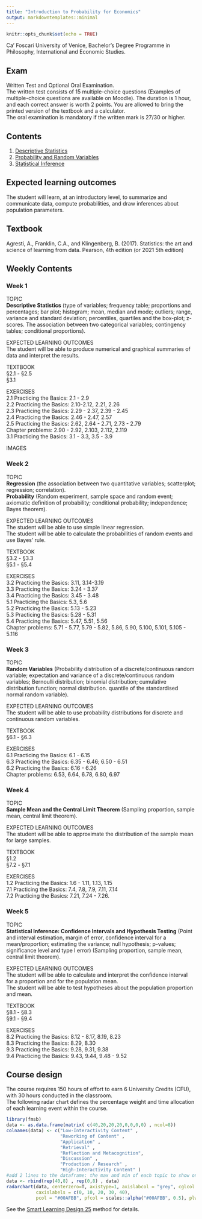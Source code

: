 ```yaml
---
title: "Introduction to Probability for Economics"
output: markdowntemplates::minimal
---
```


```r
knitr::opts_chunk$set(echo = TRUE)
```

Ca' Foscari University of Venice, Bachelor's Degree Programme in Philosophy, International and Economic Studies. 

## Exam

Written Test and Optional Oral Examination. <br>
The written test consists of 15 multiple-choice questions (Examples of multiple-choice questions are available on Moodle). The duration is 1 hour, and each correct answer is worth 2 points. You are allowed to bring the printed version of the textbook and a calculator. <br>
The oral examination is mandatory if the written mark is 27/30 or higher.


## Contents

1. [Descriptive Statistics](docs/intro/1_descriptive)
2. [Probability and Random Variables](docs/intro/2_probability)
3. [Statistical Inference](docs/intro/3_inference)

## Expected learning outcomes

The student will learn, at an introductory level, to summarize and communicate data, compute probabilities, and draw inferences about population parameters.


## Textbook

Agresti, A., Franklin, C.A., and Klingenberg,
B. (2017). Statistics: the art and science of learning from
data. Pearson, 4th edition (or 2021 5th edition)

## Weekly Contents

### Week 1

TOPIC <br> 
**Descriptive Statistics** (type of variables; frequency table; proportions and percentages; bar plot; histogram; mean, median and mode; outliers; range, variance and standard deviation; percentiles, quartiles and the box-plot; z-scores. The association between two categorical variables; contingency tables; conditional proportions).

EXPECTED LEARNING OUTCOMES <br> 
The student will be able to produce numerical and graphical summaries of data and interpret the results.

TEXTBOOK <br> 
§2.1 - §2.5 <br> 
§3.1

EXERCISES <br> 
2.1 Practicing the Basics: 2.1 - 2.9 <br> 
2.2 Practicing the Basics: 2.10-2.12, 2.21, 2.26 <br> 
2.3 Practicing the Basics: 2.29 - 2.37, 2.39 - 2.45 <br> 
2.4 Practicing the Basics: 2.46 - 2.47, 2.57 <br> 
2.5 Practicing the Basics: 2.62, 2.64 - 2.71, 2.73 - 2.79 <br> 
Chapter problems: 2.90 - 2.92, 2.103, 2.112, 2.119 <br> 
3.1 Practicing the Basics: 3.1 - 3.3, 3.5 - 3.9 <br> 

IMAGES <br>


### Week 2

TOPIC <br> 
**Regression** (the association between two quantitative variables; scatterplot; regression; correlation). <br>
**Probability** (Random experiment, sample space and random event; axiomatic definition of probability; conditional probability; independence; Bayes theorem).

EXPECTED LEARNING OUTCOMES <br> 
The student will be able to use simple linear regression. <br> 
The student will be able to calculate the probabilities of random events and use Bayes' rule. <br> 

TEXTBOOK <br> 
§3.2 - §3.3 <br> 
§5.1 - §5.4

EXERCISES <br> 
3.2 Practicing the Basics: 3.11, 3.14-3.19 <br> 
3.3 Practicing the Basics: 3.24 - 3.37 <br> 
3.4 Practicing the Basics: 3.45 - 3.48 <br> 
5.1 Practicing the Basics: 5.3, 5.6 <br> 
5.2 Practicing the Basics: 5.13 - 5.23 <br> 
5.3 Practicing the Basics: 5.28 - 5.31 <br> 
5.4 Practicing the Basics: 5.47, 5.51, 5.56 <br> 
Chapter problems: 5.71 - 5.77, 5.79 - 5.82, 5.86, 5.90, 5.100, 5.101, 5.105 - 5.116 <br> 

### Week 3

TOPIC <br> 
**Random Variables** (Probability distribution of a discrete/continuous random variable; expectation and variance of a discrete/continuous random variables; Bernoulli distribution; binomial distribution; cumulative distribution function; normal distribution. quantile of the standardised normal random variable).


EXPECTED LEARNING OUTCOMES <br> 
The student will be able to use probability distributions for discrete and continuous random variables.

TEXTBOOK <br> 
§6.1 - §6.3

EXERCISES <br> 
6.1 Practicing the Basics: 6.1 - 6.15 <br>
6.3 Practicing the Basics: 6.35 - 6.46; 6.50 - 6.51 <br>
6.2 Practicing the Basics: 6.16 - 6.26 <br>
Chapter problems: 6.53, 6.64, 6.78, 6.80, 6.97 <br>

### Week 4

TOPIC <br> 
**Sample Mean and the Central Limit Theorem** (Sampling proportion, sample mean, central limit theorem).

EXPECTED LEARNING OUTCOMES <br> 
The student will be able to approximate the distribution of the sample mean for large samples.

TEXTBOOK <br> 
§1.2 <br>
§7.2 - §7.1 <br>

EXERCISES <br> 
1.2 Practicing the Basics: 1.6 - 1.11, 1.13, 1.15 <br> 
7.1 Practicing the Basics: 7.4, 7.8, 7.9, 7.11, 7.14 <br> 
7.2 Practicing the Basics: 7.21, 7.24 - 7.26. <br> 

### Week 5

TOPIC <br> 
**Statistical Inference: Confidence Intervals and Hypothesis Testing** (Point and interval estimation, margin of error, confidence interval for a mean/proportion; estimating the variance; null hypothesis; p-values; significance level and type I error) (Sampling proportion, sample mean, central limit theorem).

EXPECTED LEARNING OUTCOMES <br> 
The student will be able to calculate and interpret the confidence interval for a proportion and for the population mean. <br>
The student will be able to test hypotheses about the population proportion and mean.

TEXTBOOK <br> 
§8.1 - §8.3 <br>
§9.1 - §9.4 <br>

EXERCISES <br> 
8.2 Practicing the Basics: 8.12 - 8.17, 8.19, 8.23 <br>
8.3 Practicing the Basics: 8.29, 8.30 <br>
9.3 Practicing the Basics: 9.28, 9.31, 9.38 <br>
9.4 Practicing the Basics: 9.43, 9.44, 9.48 - 9.52 <br>

## Course design

The course requires 150 hours of effort to earn 6 University Credits (CFU), with 30 hours conducted in the classroom.  <br> 
The following radar chart defines the percentage weight and time allocation of each learning event within the course.

```r
library(fmsb)
data <- as.data.frame(matrix( c(40,20,20,20,0,0,0,0) , ncol=8))
colnames(data) <- c("Low-Interactivity Content" , 
                    "Reworking of Content" ,
                    "Application" , 
                    "Retrieval" , 
                    "Reflection and Metacognition", 
                    "Discussion" ,
                    "Production / Research" , 
                    "High-Interactivity Content" )
#add 2 lines to the dataframe: the max and min of each topic to show on the plot
data <- rbind(rep(40,8) , rep(0,8) , data)
radarchart(data, centerzero=T, axistype=1, axislabcol = "grey", cglcol = "grey", cglty = 1, cglwd = 0.8,
           caxislabels = c(0, 10, 20, 30, 40),
           pcol = "#00AFBB", pfcol = scales::alpha("#00AFBB", 0.5), plwd = 2, plty = 1)
```


See the [Smart Learning Design 25](https://www.metid.polimi.it/en/)  method for details.

